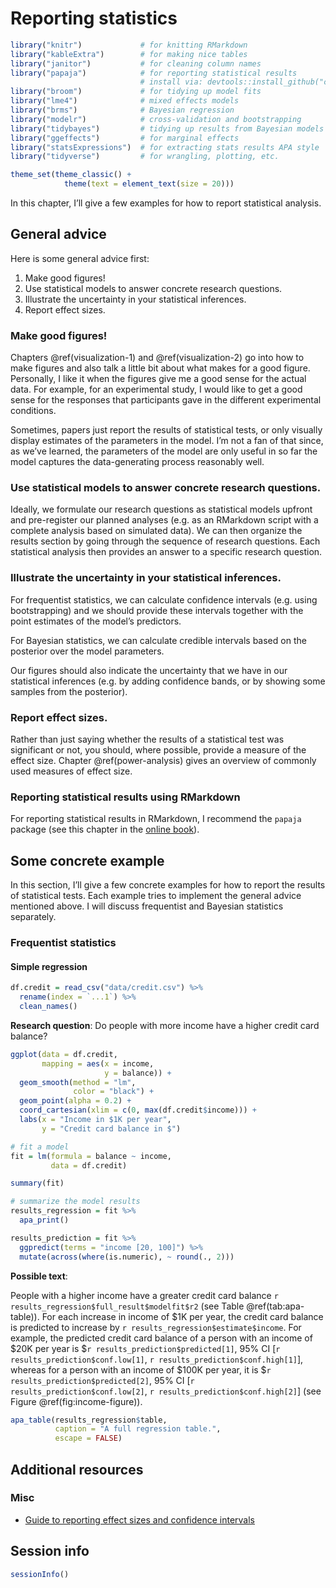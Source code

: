 # Reporting statistics 

```r
library("knitr")             # for knitting RMarkdown 
library("kableExtra")        # for making nice tables
library("janitor")           # for cleaning column names
library("papaja")            # for reporting statistical results
                             # install via: devtools::install_github("crsh/papaja")
library("broom")             # for tidying up model fits
library("lme4")              # mixed effects models 
library("brms")              # Bayesian regression
library("modelr")            # cross-validation and bootstrapping
library("tidybayes")         # tidying up results from Bayesian models
library("ggeffects")         # for marginal effects
library("statsExpressions")  # for extracting stats results APA style
library("tidyverse")         # for wrangling, plotting, etc. 

theme_set(theme_classic() +
            theme(text = element_text(size = 20)))
```

In this chapter, I'll give a few examples for how to report statistical analysis. 

## General advice

Here is some general advice first: 

1. Make good figures! 
2. Use statistical models to answer concrete research questions.
3. Illustrate the uncertainty in your statistical inferences. 
4. Report effect sizes. 

### Make good figures!

Chapters \@ref(visualization-1) and \@ref(visualization-2) go into how to make figures and also talk a little bit about what makes for a good figure. Personally, I like it when the figures give me a good sense for the actual data. For example, for an experimental study, I would like to get a good sense for the responses that participants gave in the different experimental conditions. 

Sometimes, papers just report the results of statistical tests, or only visually display estimates of the parameters in the model. I'm not a fan of that since, as we've learned, the parameters of the model are only useful in so far the model captures the data-generating process reasonably well. 

### Use statistical models to answer concrete research questions.

Ideally, we formulate our research questions as statistical models upfront and pre-register our planned analyses (e.g. as an RMarkdown script with a complete analysis based on simulated data). We can then organize the results section by going through the sequence of research questions. Each statistical analysis then provides an answer to a specific research question. 

### Illustrate the uncertainty in your statistical inferences. 

For frequentist statistics, we can calculate confidence intervals (e.g. using bootstrapping) and we should provide these intervals together with the point estimates of the model's predictors. 

For Bayesian statistics, we can calculate credible intervals based on the posterior over the model parameters. 

Our figures should also indicate the uncertainty that we have in our statistical inferences (e.g. by adding confidence bands, or by showing some samples from the posterior). 

### Report effect sizes.

Rather than just saying whether the results of a statistical test was significant or not, you should, where possible, provide a measure of the effect size. Chapter \@ref(power-analysis) gives an overview of commonly used measures of effect size. 

### Reporting statistical results using RMarkdown 

For reporting statistical results in RMarkdown, I recommend the `papaja` package (see this chapter in the [online book](https://crsh.github.io/papaja_man/reporting.html#results-from-statistical-tests)). 

## Some concrete example

In this section, I'll give a few concrete examples for how to report the results of statistical tests. Each example tries to implement the general advice mentioned above. I will discuss frequentist and Bayesian statistics separately.

### Frequentist statistics

#### Simple regression

```r
df.credit = read_csv("data/credit.csv") %>% 
  rename(index = `...1`) %>% 
  clean_names()
```

__Research question__: Do people with more income have a higher credit card balance? 

```r
ggplot(data = df.credit,
       mapping = aes(x = income,
                     y = balance)) + 
  geom_smooth(method = "lm",
              color = "black") + 
  geom_point(alpha = 0.2) +
  coord_cartesian(xlim = c(0, max(df.credit$income))) + 
  labs(x = "Income in $1K per year",
       y = "Credit card balance in $")
```

```r
# fit a model 
fit = lm(formula = balance ~ income,
         data = df.credit)

summary(fit)
```

```r
# summarize the model results 
results_regression = fit %>% 
  apa_print()

results_prediction = fit %>% 
  ggpredict(terms = "income [20, 100]") %>% 
  mutate(across(where(is.numeric), ~ round(., 2)))
```

**Possible text**:

People with a higher income have a greater credit card balance `r results_regression$full_result$modelfit$r2` (see Table \@ref(tab:apa-table)). For each increase in income of \$1K per year, the credit card balance is predicted to increase by `r results_regression$estimate$income`. For example, the predicted credit card balance of a person with an income of \$20K per year is \$`r results_prediction$predicted[1]`, 95% CI [`r results_prediction$conf.low[1]`, `r results_prediction$conf.high[1]`], whereas for a person with an income of \$100K per year, it is \$`r results_prediction$predicted[2]`, 95% CI [`r results_prediction$conf.low[2]`, `r results_prediction$conf.high[2]`] (see Figure \@ref(fig:income-figure)).

```r
apa_table(results_regression$table,
          caption = "A full regression table.",
          escape = FALSE)
```

## Additional resources

### Misc

- [Guide to reporting effect sizes and confidence intervals](https://matthewbjane.quarto.pub/)

## Session info

```r
sessionInfo()
```


